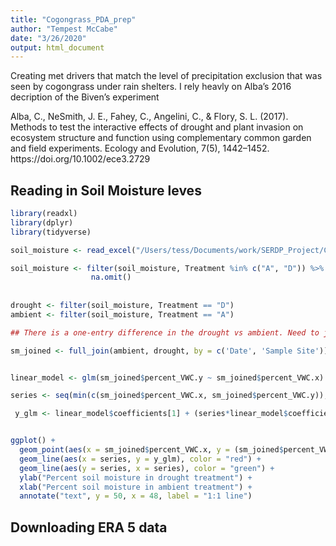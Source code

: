 ```yaml
---
title: "Cogongrass_PDA_prep"
author: "Tempest McCabe"
date: "3/26/2020"
output: html_document
---
```


Creating met drivers that match the level of precipitation exclusion that was seen by cogongrass under rain shelters. I rely heavly on Alba's 2016 decription of the Biven's experiment

Alba, C., NeSmith, J. E., Fahey, C., Angelini, C., & Flory, S. L. (2017). Methods to test the interactive effects of drought and plant invasion on ecosystem structure and function using complementary common garden and field experiments. Ecology and Evolution, 7(5), 1442–1452. https://doi.org/10.1002/ece3.2729

## Reading in Soil Moisture leves
```r
library(readxl)
library(dplyr)
library(tidyverse)

soil_moisture <- read_excel("/Users/tess/Documents/work/SERDP_Project/Cogongrass_trait_sampling/cogongrass_PDA/Soil Moisture HS2 12 cm_all dates.xlsx")

soil_moisture <- filter(soil_moisture, Treatment %in% c("A", "D")) %>% # Assuming Ambient and Drought, and that "AC" and "DC" are cogongrass invasion plots
                  na.omit()
  
  
drought <- filter(soil_moisture, Treatment == "D")
ambient <- filter(soil_moisture, Treatment == "A")

## There is a one-entry difference in the drought vs ambient. Need to join by dates

sm_joined <- full_join(ambient, drought, by = c('Date', 'Sample Site'))


linear_model <- glm(sm_joined$percent_VWC.y ~ sm_joined$percent_VWC.x)

series <- seq(min(c(sm_joined$percent_VWC.x, sm_joined$percent_VWC.y)), max(c(sm_joined$percent_VWC.x, sm_joined$percent_VWC.y)), length = length(sm_joined$percent_VWC.x))

 y_glm <- linear_model$coefficients[1] + (series*linear_model$coefficients[2])


ggplot() +
  geom_point(aes(x = sm_joined$percent_VWC.x, y = (sm_joined$percent_VWC.y))) +
  geom_line(aes(x = series, y = y_glm), color = "red") + 
  geom_line(aes(y = series, x = series), color = "green") +
  ylab("Percent soil moisture in drought treatment") + 
  xlab("Percent soil moisture in ambient treatment") + 
  annotate("text", y = 50, x = 48, label = "1:1 line")

```


## Downloading ERA 5 data

```r



```
